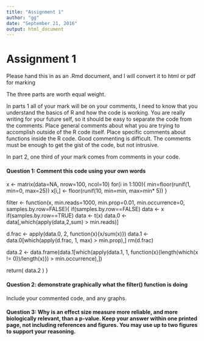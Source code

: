 ```yaml
---
title: "Assignment 1"
author: "gg"
date: "September 21, 2016"
output: html_document
---
```

# Assignment 1
Please hand this in as an .Rmd document, and I will convert it to html or pdf for marking

The three parts are worth equal weight.

In parts 1 all of your mark will be on your comments, I need to know that you understand the basics of R and how the code is working. You are really writing for your future self, so it should be easy to separate the code from the comments. Place general comments about what you are trying to accomplish outside of the R code itself. Place specific comments about functions inside the R code. Good commenting is difficult. The comments must be enough to get the gist of the code, but not intrusive.

In part 2, one third of your mark comes from comments in your code.

#### Question 1: Comment this code using your own words

x <- matrix(data=NA, nrow=100, ncol=10)
for(i in 1:100){
  min=floor(runif(1, min=0, max=25))
  x[i,] <- floor(runif(10, min=min, max=min* 5))
}

filter <- function(x, min.reads=1000, min.prop=0.01,
  min.occurrence=0, samples.by.row=FALSE){
  if(samples.by.row==FALSE) data <- x
  if(samples.by.row==TRUE) data <- t(x)
  data.0 <- data[,which(apply(data,2,sum) > min.reads)]

  d.frac <- apply(data.0, 2, function(x){x/sum(x)})
  data.1 <- data.0[which(apply(d.frac, 1, max) > min.prop),]
  rm(d.frac)

  data.2 <- data.frame(data.1[which(apply(data.1, 1,
    function(x){length(which(x != 0))/length(x)}) > min.occurrence),])

  return( data.2 )
}

#### Question 2: demonstrate graphically what the filter() function is doing

Include your commented code, and any graphs.

#### Question 3: Why is an effect size measure more reliable, and more biologically relevant, than a p-value. Keep your answer within one printed page, not including references and figures. You may use up to two figures to support your reasoning.
